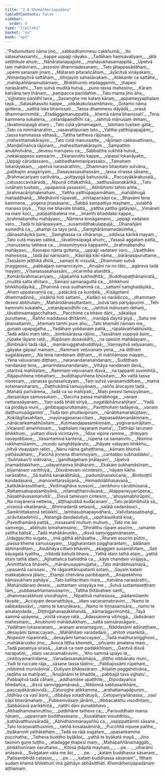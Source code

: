```yaml
---
title: "2.8 Khemātherīapadāna"
tableOfContents: false
sidebar:
  order: 9
type: "tipitaka"
basket: "su"
book: "ap2"
---
```



<DynamicBreadcrumb />

<Division number="289" book="ap2">

<Paragraph number="460" type="verses" book="ap2">
_“Padumuttaro nāma jino,_  
_sabbadhammesu cakkhumā;_  
_Ito satasahassamhi,_  
_kappe uppajji nāyako._  

</Paragraph>

</Division>
<Division number="290" book="ap2">

<Paragraph number="461" type="verses" book="ap2">
_Tadāhaṃ haṃsavatiyaṃ,_  
_jātā seṭṭhikule ahuṃ;_  
_Nānāratanapajjote,_  
_mahāsukhasamappitā._  

</Paragraph>

</Division>
<Division number="291" book="ap2">

<Paragraph number="462" type="verses" book="ap2">
_Upetvā taṃ mahāvīraṃ,_  
_assosiṃ dhammadesanaṃ;_  
_Tato jātappasādāhaṃ,_  
_upemi saraṇaṃ jinaṃ._  

</Paragraph>

</Division>
<Division number="292" book="ap2">

<Paragraph number="463" type="verses" book="ap2">
_Mātaraṃ pitarañcāhaṃ,_  
_āyācitvā vināyakaṃ;_  
_Nimantayitvā sattāhaṃ,_  
_bhojayiṃ sahasāvakaṃ._  

</Paragraph>

</Division>
<Division number="293" book="ap2">

<Paragraph number="464" type="verses" book="ap2">
_Atikkante ca sattāhe,_  
_mahāpaññānamuttamaṃ;_  
_Bhikkhuniṃ etadaggamhi,_  
_ṭhapesi narasārathi._  

</Paragraph>

</Division>
<Division number="294" book="ap2">

<Paragraph number="465" type="verses" book="ap2">
_Taṃ sutvā muditā hutvā,_  
_puno tassa mahesino;_  
_Kāraṃ katvāna taṃ ṭhānaṃ,_  
_paṇipacca paṇīdahiṃ._  

</Paragraph>

</Division>
<Division number="295" book="ap2">

<Paragraph number="466" type="verses" book="ap2">
_Tato mama jino āha,_  
_‘sijjhataṃ paṇidhī tava;_  
_Sasaṃghe me kataṃ kāraṃ,_  
_appameyyaphalaṃ tayā._  

</Paragraph>

</Division>
<Division number="296" book="ap2">

<Paragraph number="467" type="verses" book="ap2">
_Satasahassito kappe,_  
_okkākakulasambhavo;_  
_Gotamo nāma gottena,_  
_satthā loke bhavissati._  

</Paragraph>

</Division>
<Division number="297" book="ap2">

<Paragraph number="468" type="verses" book="ap2">
_Tassa dhammesu dāyādā,_  
_orasā dhammanimmitā;_  
_Etadaggamanuppattā,_  
_khemā nāma bhavissati’._  

</Paragraph>

</Division>
<Division number="298" book="ap2">

<Paragraph number="469" type="verses" book="ap2">
_Tena kammena sukatena,_  
_cetanāpaṇidhīhi ca;_  
_Jahitvā mānusaṃ dehaṃ,_  
_tāvatiṃsūpagā ahaṃ._  

</Paragraph>

</Division>
<Division number="299" book="ap2">

<Paragraph number="470" type="verses" book="ap2">
_Tato cutā yāmamagaṃ,_  
_tatohaṃ tusitaṃ gatā;_  
_Tato ca nimmānaratiṃ,_  
_vasavattipuraṃ tato._  

</Paragraph>

</Division>
<Division number="300" book="ap2">

<Paragraph number="471" type="verses" book="ap2">
_Yattha yatthūpapajjāmi,_  
_tassa kammassa vāhasā;_  
_Tattha tattheva rājūnaṃ,_  
_mahesittamakārayiṃ._  

</Paragraph>

</Division>
<Division number="301" book="ap2">

<Paragraph number="472" type="verses" book="ap2">
_Tato cutā manussatte,_  
_rājūnaṃ cakkavattinaṃ;_  
_Maṇḍalīnañca rājūnaṃ,_  
_mahesittamakārayiṃ._  

</Paragraph>

</Division>
<Division number="302" book="ap2">

<Paragraph number="473" type="verses" book="ap2">
_Sampattiṃ anubhotvāna,_  
_devesu manujesu ca;_  
_Sabbattha sukhitā hutvā,_  
_nekakappesu saṃsariṃ._  

</Paragraph>

</Division>
<Division number="303" book="ap2">

<Paragraph number="474" type="verses" book="ap2">
_Ekanavutito kappe,_  
_vipassī lokanāyako;_  
_Uppajji cārudassano,_  
_sabbadhammavipassako._  

</Paragraph>

</Division>
<Division number="304" book="ap2">

<Paragraph number="475" type="verses" book="ap2">
_Tamahaṃ lokanāyakaṃ,_  
_upetvā narasārathiṃ;_  
_Dhammaṃ bhaṇitaṃ sutvāna,_  
_pabbajiṃ anagāriyaṃ._  

</Paragraph>

</Division>
<Division number="305" book="ap2">

<Paragraph number="476" type="verses" book="ap2">
_Dasavassasahassāni,_  
_tassa vīrassa sāsane;_  
_Brahmacariyaṃ caritvāna,_  
_yuttayogā bahussutā._  

</Paragraph>

</Division>
<Division number="306" book="ap2">

<Paragraph number="477" type="verses" book="ap2">
_Paccayākārakusalā,_  
_catusaccavisāradā;_  
_Nipuṇā cittakathikā,_  
_satthusāsanakārikā._  

</Paragraph>

</Division>
<Division number="307" book="ap2">

<Paragraph number="478" type="verses" book="ap2">
_Tato cutāhaṃ tusitaṃ,_  
_upapannā yasassinī;_  
_Abhibhomi tahiṃ aññe,_  
_brahmacārīphalenahaṃ._  

</Paragraph>

</Division>
<Division number="308" book="ap2">

<Paragraph number="479" type="verses" book="ap2">
_Yattha yatthūpapannāhaṃ,_  
_mahābhogā mahaddhanā;_  
_Medhāvinī rūpavatī,_  
_vinītaparisāpi ca._  

</Paragraph>

</Division>
<Division number="309" book="ap2">

<Paragraph number="480" type="verses" book="ap2">
_Bhavāmi tena kammena,_  
_yogena jinasāsane;_  
_Sabbā sampattiyo mayhaṃ,_  
_sulabhā manaso piyā._  

</Paragraph>

</Division>
<Division number="310" book="ap2">

<Paragraph number="481" type="verses" book="ap2">
_Yopi me bhavate bhattā,_  
_yattha yattha gatāyapi;_  
_Vimāneti na maṃ koci,_  
_paṭipattibalena me._  

</Paragraph>

</Division>
<Division number="311" book="ap2">

<Paragraph number="482" type="verses" book="ap2">
_Imamhi bhaddake kappe,_  
_brahmabandhu mahāyaso;_  
_Nāmena koṇāgamano,_  
_uppajji vadataṃ varo._  

</Paragraph>

</Division>
<Division number="312" book="ap2">

<Paragraph number="483" type="verses" book="ap2">
_Tadā hi bārāṇasiyaṃ,_  
_susamiddhakulappajā;_  
_Dhanañjānī sumedhā ca,_  
_ahampi ca tayo janā._  

</Paragraph>

</Division>
<Division number="313" book="ap2">

<Paragraph number="484" type="verses" book="ap2">
_Saṃghārāmamadāsimha,_  
_dānasahāyikā pure;_  
_Saṃghassa ca vihārampi,_  
_uddissa kārikā mayaṃ._  

</Paragraph>

</Division>
<Division number="314" book="ap2">

<Paragraph number="485" type="verses" book="ap2">
_Tato cutā mayaṃ sabbā,_  
_tāvatiṃsūpagā ahuṃ;_  
_Yasasā aggataṃ pattā,_  
_manussesu tatheva ca._  

</Paragraph>

</Division>
<Division number="315" book="ap2">

<Paragraph number="486" type="verses" book="ap2">
_Imasmiṃyeva kappamhi,_  
_brahmabandhu mahāyaso;_  
_Kassapo nāma gottena,_  
_uppajji vadataṃ varo._  

</Paragraph>

</Division>
<Division number="316" book="ap2">

<Paragraph number="487" type="verses" book="ap2">
_Upaṭṭhāko mahesissa,_  
_tadā āsi narissaro;_  
_Kāsirājā kikī nāma,_  
_bārāṇasipuruttame._  

</Paragraph>

</Division>
<Division number="317" book="ap2">

<Paragraph number="488" type="verses" book="ap2">
_Tassāsiṃ jeṭṭhikā dhītā,_  
_samaṇī iti vissutā;_  
_Dhammaṃ sutvā jinaggassa,_  
_pabbajjaṃ samarocayiṃ._  

</Paragraph>

</Division>
<Division number="318" book="ap2">

<Paragraph number="489" type="verses" book="ap2">
_Anujāni na no tāto,_  
_agāreva tadā mayaṃ;_  
_Vīsavassasahassāni,_  
_vicarimha atanditā._  

</Paragraph>

</Division>
<Division number="319" book="ap2">

<Paragraph number="490" type="verses" book="ap2">
_Komāribrahmacariyaṃ,_  
_rājakaññā sukhedhitā;_  
_Buddhopaṭṭhānaniratā,_  
_muditā satta dhītaro._  

</Paragraph>

</Division>
<Division number="320" book="ap2">

<Paragraph number="491" type="verses" book="ap2">
_Samaṇī samaṇaguttā ca,_  
_bhikkhunī bhikkhudāyikā;_  
_Dhammā ceva sudhammā ca,_  
_sattamī saṃghadāyikā._  

</Paragraph>

</Division>
<Division number="321" book="ap2">

<Paragraph number="492" type="verses" book="ap2">
_Ahaṃ uppalavaṇṇā ca,_  
_paṭācārā ca kuṇḍalā;_  
_Kisāgotamī dhammadinnā,_  
_visākhā hoti sattamī._  

</Paragraph>

</Division>
<Division number="322" book="ap2">

<Paragraph number="493" type="verses" book="ap2">
_Kadāci so narādicco,_  
_dhammaṃ desesi abbhutaṃ;_  
_Mahānidānasuttantaṃ,_  
_sutvā taṃ pariyāpuṇiṃ._  

</Paragraph>

</Division>
<Division number="323" book="ap2">

<Paragraph number="494" type="verses" book="ap2">
_Tehi kammehi sukatehi,_  
_cetanāpaṇidhīhi ca;_  
_Jahitvā mānusaṃ dehaṃ,_  
_tāvatiṃsamagacchahaṃ._  

</Paragraph>

</Division>
<Division number="324" book="ap2">

<Paragraph number="495" type="verses" book="ap2">
_Pacchime ca bhave dāni,_  
_sākalāya puruttame;_  
_Rañño maddassa dhītāmhi,_  
_manāpā dayitā piyā._  

</Paragraph>

</Division>
<Division number="325" book="ap2">

<Paragraph number="496" type="verses" book="ap2">
_Saha me jātamattamhi,_  
_khemaṃ tamhi pure ahu;_  
_Tato khemāti nāmaṃ me,_  
_guṇato upapajjatha._  

</Paragraph>

</Division>
<Division number="326" book="ap2">

<Paragraph number="497" type="verses" book="ap2">
_Yadāhaṃ yobbanaṃ pattā,_  
_rūpalāvaññabhūsitā;_  
_Tadā adāsi maṃ tāto,_  
_bimbisārassa rājino._  

</Paragraph>

</Division>
<Division number="327" book="ap2">

<Paragraph number="498" type="verses" book="ap2">
_Tassāhaṃ suppiyā āsiṃ,_  
_rūpake lāyane ratā;_  
_Rūpānaṃ dosavādīti,_  
_na upesiṃ mahādayaṃ._  

</Paragraph>

</Division>
<Division number="328" book="ap2">

<Paragraph number="499" type="verses" book="ap2">
_Bimbisāro tadā rājā,_  
_mamānuggahabuddhiyā;_  
_Vaṇṇayitvā veḷuvanaṃ,_  
_gāyake gāpayī mamaṃ._  

</Paragraph>

</Division>
<Division number="329" book="ap2">

<Paragraph number="500" type="verses" book="ap2">
_Rammaṃ veḷuvanaṃ yena,_  
_na diṭṭhaṃ sugatālayaṃ;_  
_Na tena nandanaṃ diṭṭhaṃ,_  
_iti maññāmase mayaṃ._  

</Paragraph>

</Division>
<Division number="330" book="ap2">

<Paragraph number="501" type="verses" book="ap2">
_Yena veḷuvanaṃ diṭṭhaṃ,_  
_naranandananandanaṃ;_  
_Sudiṭṭhaṃ nandanaṃ tena,_  
_amarindasunandanaṃ._  

</Paragraph>

</Division>
<Division number="331" book="ap2">

<Paragraph number="502" type="verses" book="ap2">
_Vihāya nandanaṃ devā,_  
_otaritvā mahītalaṃ;_  
_Rammaṃ veḷuvanaṃ disvā,_  
_na tappanti suvimhitā._  

</Paragraph>

</Division>
<Division number="332" book="ap2">

<Paragraph number="503" type="verses" book="ap2">
_Rājapuññena nibbattaṃ,_  
_buddhapuññena bhūsitaṃ;_  
_Ko vattā tassa nissesaṃ,_  
_vanassa guṇasañcayaṃ._  

</Paragraph>

</Division>
<Division number="333" book="ap2">

<Paragraph number="504" type="verses" book="ap2">
_Taṃ sutvā vanasamiddhaṃ,_  
_mama sotamanoharaṃ;_  
_Daṭṭhukāmā tamuyyānaṃ,_  
_rañño ārocayiṃ tadā._  

</Paragraph>

</Division>
<Division number="334" book="ap2">

<Paragraph number="505" type="verses" book="ap2">
_Mahatā parivārena,_  
_tadā ca so mahīpati;_  
_Maṃ pesesi tamuyyānaṃ,_  
_dassanāya samussukaṃ._  

</Paragraph>

</Division>
<Division number="335" book="ap2">

<Paragraph number="506" type="verses" book="ap2">
_‘Gaccha passa mahābhoge,_  
_vanaṃ nettarasāyanaṃ;_  
_Yaṃ sadā bhāti siriyā,_  
_sugatābhānurañjitaṃ’._  

</Paragraph>

</Division>
<Division number="336" book="ap2">

<Paragraph number="507" type="verses" book="ap2">
_‘Yadā ca piṇḍāya muni,_  
_giribbajapuruttamaṃ;_  
_Paviṭṭhohaṃ tadāyeva,_  
_vanaṃ daṭṭhumupāgamiṃ’._  

</Paragraph>

</Division>
<Division number="337" book="ap2">

<Paragraph number="508" type="verses" book="ap2">
_Tadā taṃ phullavipinaṃ,_  
_nānābhamarakūjitaṃ;_  
_Kokilāgītasahitaṃ,_  
_mayūragaṇanaccitaṃ._  

</Paragraph>

</Division>
<Division number="338" book="ap2">

<Paragraph number="509" type="verses" book="ap2">
_Appasaddamanākiṇṇaṃ,_  
_nānācaṅkamabhūsitaṃ;_  
_Kuṭimaṇḍapasaṃkiṇṇaṃ,_  
_yogīvaravirājitaṃ._  

</Paragraph>

</Division>
<Division number="339" book="ap2">

<Paragraph number="510" type="verses" book="ap2">
_Vicarantī amaññissaṃ,_  
_‘saphalaṃ nayanaṃ mama’;_  
_Tatthāpi taruṇaṃ bhikkhuṃ,_  
_yuttaṃ disvā vicintayiṃ._  

</Paragraph>

</Division>
<Division number="340" book="ap2">

<Paragraph number="511" type="verses" book="ap2">
_‘Īdise vipine ramme,_  
_ṭhitoyaṃ navayobbane;_  
_Vasantamiva kantena,_  
_rūpena ca samanvito._  

</Paragraph>

</Division>
<Division number="341" book="ap2">

<Paragraph number="512" type="verses" book="ap2">
_Nisinno rukkhamūlamhi,_  
_muṇḍo saṅghāṭipāruto;_  
_Jhāyate vatayaṃ bhikkhu,_  
_hitvā visayajaṃ ratiṃ._  

</Paragraph>

</Division>
<Division number="342" book="ap2">

<Paragraph number="513" type="verses" book="ap2">
_Nanu nāma gahaṭṭhena,_  
_kāmaṃ bhutvā yathāsukhaṃ;_  
_Pacchā jiṇṇena dhammoyaṃ,_  
_caritabbo subhaddako’._  

</Paragraph>

</Division>
<Division number="343" book="ap2">

<Paragraph number="514" type="verses" book="ap2">
_‘Suññakan’ti viditvāna,_  
_‘gandhagehaṃ jinālayaṃ’;_  
_Upetvā jinamaddakkhaṃ,_  
_udayantaṃva bhākaraṃ._  

</Paragraph>

</Division>
<Division number="344" book="ap2">

<Paragraph number="515" type="verses" book="ap2">
_Ekakaṃ sukhamāsīnaṃ,_  
_bījamānaṃ varitthiyā;_  
_Disvānevaṃ vicintesiṃ,_  
_‘nāyaṃ lūkho narāsabho._  

</Paragraph>

</Division>
<Division number="345" book="ap2">

<Paragraph number="516" type="verses" book="ap2">
_Sā kaññā kanakābhāsā,_  
_padumānanalocanā;_  
_Bimboṭṭhī kundadasanā,_  
_manonettarasāyanā._  

</Paragraph>

</Division>
<Division number="346" book="ap2">

<Paragraph number="517" type="verses" book="ap2">
_Hemadolābhasavanā,_  
_kalikākārasutthanī;_  
_Vedimajjhāva sussoṇī,_  
_rambhoru cārubhūsanā._  

</Paragraph>

</Division>
<Division number="347" book="ap2">

<Paragraph number="518" type="verses" book="ap2">
_Rattaṃsakupasambyānā,_  
_nīlamaṭṭhanivāsanā;_  
_Atappaneyyarūpena,_  
_hāsabhāvasamanvitā’._  

</Paragraph>

</Division>
<Division number="348" book="ap2">

<Paragraph number="519" type="verses" book="ap2">
_Disvā tamevaṃ cintesiṃ,_  
_‘ahoyamabhirūpinī;_  
_Na mayānena nettena,_  
_diṭṭhapubbā kudācanaṃ’._  

</Paragraph>

</Division>
<Division number="349" book="ap2">

<Paragraph number="520" type="verses" book="ap2">
_Tato jarābhibhūtā sā,_  
_vivaṇṇā vikatānanā;_  
_Bhinnadantā setasirā,_  
_salālā vadanāsuci._  

</Paragraph>

</Division>
<Division number="350" book="ap2">

<Paragraph number="521" type="verses" book="ap2">
_Saṃkhittakaṇṇā setakkhī,_  
_lambāsubhapayodharā;_  
_Valivitatasabbaṅgī,_  
_sirāvitatadehinī._  

</Paragraph>

</Division>
<Division number="351" book="ap2">

<Paragraph number="522" type="verses" book="ap2">
_Nataṅgā daṇḍadutiyā,_  
_upphāsulikatā kisā;_  
_Pavedhamānā patitā,_  
_nissasantī muhuṃ muhuṃ._  

</Paragraph>

</Division>
<Division number="352" book="ap2">

<Paragraph number="523" type="verses" book="ap2">
_Tato me āsi saṃvego,_  
_abbhuto lomahaṃsano;_  
_‘Dhiratthu rūpaṃ asuciṃ,_  
_ramante yattha bālisā’._  

</Paragraph>

</Division>
<Division number="353" book="ap2">

<Paragraph number="524" type="verses" book="ap2">
_Tadā mahākāruṇiko,_  
_disvā saṃviggamānasaṃ;_  
_Udaggacitto sugato,_  
_imā gāthā abhāsatha._  

</Paragraph>

</Division>
<Division number="354" book="ap2">

<Paragraph number="525" type="verses" book="ap2">
_‘Āturaṃ asuciṃ pūtiṃ,_  
_passa kheme samussayaṃ;_  
_Uggharantaṃ paggharantaṃ,_  
_bālānaṃ abhinanditaṃ._  

</Paragraph>

</Division>
<Division number="355" book="ap2">

<Paragraph number="526" type="verses" book="ap2">
_Asubhāya cittaṃ bhāvehi,_  
_ekaggaṃ susamāhitaṃ;_  
_Sati kāyagatā tyatthu,_  
_nibbidā bahulā bhava._  

</Paragraph>

</Division>
<Division number="356" book="ap2">

<Paragraph number="527" type="verses" book="ap2">
_Yathā idaṃ tathā etaṃ,_  
_yathā etaṃ tathā idaṃ;_  
_Ajjhattañca bahiddhā ca,_  
_kāye chandaṃ virājaya._  

</Paragraph>

</Division>
<Division number="357" book="ap2">

<Paragraph number="528" type="verses" book="ap2">
_Animittañca bhāvehi,_  
_mānānusayamujjaha;_  
_Tato mānābhisamayā,_  
_upasantā carissasi._  

</Paragraph>

</Division>
<Division number="358" book="ap2">

<Paragraph number="529" type="verses" book="ap2">
_Ye rāgarattānupatanti sotaṃ,_  
_Sayaṃ kataṃ makkaṭakova jālaṃ;_  
_Etampi chetvāna paribbajanti,_  
_Anapekkhino kāmasukhaṃ pahāya’._  

</Paragraph>

</Division>
<Division number="359" book="ap2">

<Paragraph number="530" type="verses" book="ap2">
_Tato kallitacittaṃ maṃ,_  
_ñatvāna narasārathi;_  
_Mahānidānaṃ desesi,_  
_suttantaṃ vinayāya me._  

</Paragraph>

</Division>
<Division number="360" book="ap2">

<Paragraph number="531" type="verses" book="ap2">
_Sutvā suttantaseṭṭhaṃ taṃ,_  
_pubbasaññamanussariṃ;_  
_Tattha ṭhitāvahaṃ santī,_  
_dhammacakkhuṃ visodhayiṃ._  

</Paragraph>

</Division>
<Division number="361" book="ap2">

<Paragraph number="532" type="verses" book="ap2">
_Nipatitvā mahesissa,_  
_pādamūlamhi tāvade;_  
_Accayaṃ desanatthāya,_  
_idaṃ vacanamabraviṃ._  

</Paragraph>

</Division>
<Division number="362" book="ap2">

<Paragraph number="533" type="verses" book="ap2">
_‘Namo te sabbadassāvī,_  
_namo te karuṇākara;_  
_Namo te tiṇṇasaṃsāra,_  
_namo te amataṃdada._  

</Paragraph>

</Division>
<Division number="363" book="ap2">

<Paragraph number="534" type="verses" book="ap2">
_Diṭṭhigahanapakkhandā,_  
_kāmarāgavimohitā;_  
_Tayā sammā upāyena,_  
_vinītā vinaye ratā._  

</Paragraph>

</Division>
<Division number="364" book="ap2">

<Paragraph number="535" type="verses" book="ap2">
_Adassanena vibhogā,_  
_tādisānaṃ mahesinaṃ;_  
_Anubhonti mahādukkhaṃ,_  
_sattā saṃsārasāgare._  

</Paragraph>

</Division>
<Division number="365" book="ap2">

<Paragraph number="536" type="verses" book="ap2">
_Yadāhaṃ lokasaraṇaṃ,_  
_araṇaṃ araṇantaguṃ;_  
_Nāddasāmi adūraṭṭhaṃ,_  
_desayāmi tamaccayaṃ._  

</Paragraph>

</Division>
<Division number="366" book="ap2">

<Paragraph number="537" type="verses" book="ap2">
_Mahāhitaṃ varadadaṃ,_  
_ahitoti visaṅkitā;_  
_Nopesiṃ rūpaniratā,_  
_desayāmi tamaccayaṃ’._  

</Paragraph>

</Division>
<Division number="367" book="ap2">

<Paragraph number="538" type="verses" book="ap2">
_Tadā madhuranigghoso,_  
_mahākāruṇiko jino;_  
_Avoca tiṭṭha khemeti,_  
_siñcanto amatena maṃ._  

</Paragraph>

</Division>
<Division number="368" book="ap2">

<Paragraph number="539" type="verses" book="ap2">
_Tadā paṇamya sirasā,_  
_katvā ca naṃ padakkhiṇaṃ;_  
_Gantvā disvā narapatiṃ,_  
_idaṃ vacanamabraviṃ._  

</Paragraph>

</Division>
<Division number="369" book="ap2">

<Paragraph number="540" type="verses" book="ap2">
_‘Aho sammā upāyo te,_  
_cintitoyamarindama;_  
_Vanadassanakāmāya,_  
_diṭṭho nibbānato muni._  

</Paragraph>

</Division>
<Division number="370" book="ap2">

<Paragraph number="541" type="verses" book="ap2">
_Yadi te ruccate rāja,_  
_sāsane tassa tādino;_  
_Pabbajissāmi rūpehaṃ,_  
_nibbinnā munivāṇinā’._  


</Paragraph>
</Division>

<Paragraph number="542" type="center" book="ap2">
Dutiyaṃ bhāṇavāraṃ.


</Paragraph>

<Division number="371" book="ap2">

<Paragraph number="543" type="verses" book="ap2">
_Añjaliṃ paggahetvāna,_  
_tadāha sa mahīpati;_  
_‘Anujānāmi te bhadde,_  
_pabbajjā tava sijjhatu’._  

</Paragraph>

</Division>
<Division number="372" book="ap2">

<Paragraph number="544" type="verses" book="ap2">
_Pabbajitvā tadā cāhaṃ,_  
_addhamāse upaṭṭhite;_  
_Dīpodayañca bhedañca,_  
_disvā saṃviggamānasā._  

</Paragraph>

</Division>
<Division number="373" book="ap2">

<Paragraph number="545" type="verses" book="ap2">
_Nibbinnā sabbasaṅkhāre,_  
_paccayākārakovidā;_  
_Caturoghe atikkamma,_  
_arahattamapāpuṇiṃ._  

</Paragraph>

</Division>
<Division number="374" book="ap2">

<Paragraph number="546" type="verses" book="ap2">
_Iddhīsu ca vasī āsiṃ,_  
_dibbāya sotadhātuyā;_  
_Cetopariyañāṇassa,_  
_vasī cāpi bhavāmahaṃ._  

</Paragraph>

</Division>
<Division number="375" book="ap2">

<Paragraph number="547" type="verses" book="ap2">
_Pubbenivāsaṃ jānāmi,_  
_dibbacakkhu visodhitaṃ;_  
_Sabbāsavā parikkhīṇā,_  
_natthi dāni punabbhavo._  

</Paragraph>

</Division>
<Division number="376" book="ap2">

<Paragraph number="548" type="verses" book="ap2">
_Atthadhammaniruttīsu,_  
_paṭibhāne tatheva ca;_  
_Parisuddhaṃ mama ñāṇaṃ,_  
_uppannaṃ buddhasāsane._  

</Paragraph>

</Division>
<Division number="377" book="ap2">

<Paragraph number="549" type="verses" book="ap2">
_Kusalāhaṃ visuddhīsu,_  
_kathāvatthuvisāradā;_  
_Abhidhammanayaññū ca,_  
_vasippattāmhi sāsane._  

</Paragraph>

</Division>
<Division number="378" book="ap2">

<Paragraph number="550" type="verses" book="ap2">
_Tato toraṇavatthusmiṃ,_  
_raññā kosalasāminā;_  
_Pucchitā nipuṇe pañhe,_  
_byākarontī yathātathaṃ._  

</Paragraph>

</Division>
<Division number="379" book="ap2">

<Paragraph number="551" type="verses" book="ap2">
_Tadā sa rājā sugataṃ,_  
_upasaṅkamma pucchatha;_  
_Tatheva buddho byākāsi,_  
_yathā te byākatā mayā._  

</Paragraph>

</Division>
<Division number="380" book="ap2">

<Paragraph number="552" type="verses" book="ap2">
_Jino tasmiṃ guṇe tuṭṭho,_  
_etadagge ṭhapesi maṃ;_  
_Mahāpaññānamaggāti,_  
_bhikkhunīnaṃ naruttamo._  

</Paragraph>

</Division>
<Division number="381" book="ap2">

<Paragraph number="553" type="verses" book="ap2">
_Kilesā jhāpitā mayhaṃ,_  
_ …pe… _  
_viharāmi anāsavā._  

</Paragraph>

</Division>
<Division number="382" book="ap2">

<Paragraph number="554" type="verses" book="ap2">
_Svāgataṃ vata me āsi,_  
_ …pe… _  
_kataṃ buddhassa sāsanaṃ._  

</Paragraph>

</Division>
<Division number="383" book="ap2">

<Paragraph number="555" type="verses" book="ap2">
_Paṭisambhidā catasso,_  
_ …pe… _  
_kataṃ buddhassa sāsanaṃ”._  

</Paragraph>

<Paragraph number="556" book="ap2">
Itthaṃ sudaṃ khemā bhikkhunī imā gāthāyo abhāsitthāti.

</Paragraph>
</Division>

<Paragraph number="557" type="center" book="ap2">
Khemātheriyāpadānaṃ aṭṭhamaṃ.
</Paragraph>